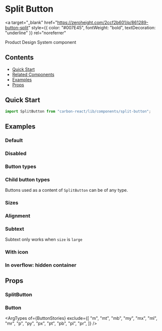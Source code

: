 

<Meta title="Split Button" of={SplitButtonStories} />

# Split Button

<a
  target="_blank"
  href="https://zeroheight.com/2ccf2b601/p/861289-button-split"
  style={{ color: "#007E45", fontWeight: "bold", textDecoration: "underline" }}
  rel="noreferrer"
>
  Product Design System component
</a>

## Contents

- [Quick Start](#quick-start)
- [Related Components](#related-components)
- [Examples](#examples)
- [Props](#props)

## Quick Start

```javascript
import SplitButton from "carbon-react/lib/components/split-button";
```

## Examples

### Default

<Canvas of={SplitButtonStories.Default} />

### Disabled

<Canvas of={SplitButtonStories.Disabled} />

### Button types

<Canvas of={SplitButtonStories.ButtonTypes} />

### Child button types

Buttons used as a content of `SplitButton` can be of any type.

<Canvas of={SplitButtonStories.ChildButtonTypes} />

### Sizes

<Canvas of={SplitButtonStories.Sizes} />

### Alignment

<Canvas of={SplitButtonStories.Align} />

### Subtext

Subtext only works when `size` is `large`

<Canvas of={SplitButtonStories.Subtext} />

### With icon

<Canvas of={SplitButtonStories.WithIcon} />

### In overflow: hidden container

<Canvas of={SplitButtonStories.InOverflowHiddenContainer} />

## Props

### SplitButton

<ArgTypes of={SplitButtonStories} />

### Button

<ArgTypes
  of={ButtonStories}
  exclude={[
    "m",
    "mt",
    "mb",
    "my",
    "mx",
    "ml",
    "mr",
    "p",
    "py",
    "px",
    "pt",
    "pb",
    "pl",
    "pr",
  ]}
/>
